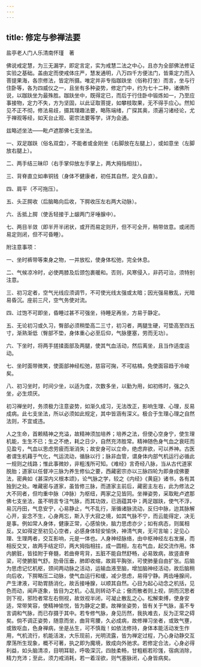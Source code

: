 ```yaml
---
---
---
```

title: 修定与参禅法要
---




盐亭老人门人乐清南怀瑾　著

佛说戒定慧，为三无漏学，即定言定，实为戒慧二法之中心，且亦为全部佛法修证实验之基础。盖由定而使戒体庄严，慧发通明，八万四千方便法门，皆乘定力而入菩提果海，各宗修法，皆定所摄。唯定并非专指跏趺坐（俗称打坐）而言，坐与行住卧等，各为四威仪之一，且坐有多种姿势，修定门中，约为七十二种，诸佛所说，以跏趺坐为最殊胜。跏趺坐中，既得定已，而后于行住卧中锻炼如一，乃至应事接物，定力不失，方为坚固，以此证取菩提，如攀枝取果，无不得手应心。然知见不正不彻，修法易歧，摄其理趣法要，略陈端绪，广探其奥，须遍习诸经论，尤于禅观等经，如天台止观、密宗法要等学，详为会通。

兹略述坐法——毗卢遮那佛七支坐法。

一、双足跏趺（俗名双盘），不能者或金刚坐（右脚放在左腿上），或如意坐（左脚放右腿上）。

二、两手结三昧印（右手掌仰放左手掌上，两大拇指相拄）。

三、背脊直立如串铜钱（身体不健康者，初任其自然，定久自直）。

四、肩平（不可拖压）。

五、头正腭收（后脑略向后收，下腭收压左右两大动脉）。

六、舌抵上腭（使舌轻接于上龈两门牙唾腺中）。

七、两目半敛（即半开半闭状，或开而易定则开，但不可全开，稍带敛意。或闭而易定则闭，但不可昏睡）。

附注意事项：

一、坐时裤带等束身之物，一并放松，使身体松弛，完全休息。

二、气候凉冷时，必使两膝及后颈包裹暖和。否则，风寒侵入，非药可治，须特别注意。

三、初习定者，空气光线应须调节，不可使光线太强或太暗；因光强易散乱，光暗易昏沉。座前三尺，空气务使对流。

四、过饱不可即坐，昏睡过甚不可强坐，待睡足再坐，方易于静定。

五、无论初习或久习，臀部必须稍垫高二三寸，初习者，两腿生硬，可垫高至四五寸，渐熟渐低（臀部不垫，身体重心必至后仰，气脉壅塞，劳而无功）。

六、下坐时，将两手搓揉面部及两腿，使其气血活动，然后离坐，且当作适度运动。

七、坐时面带微笑，使面部神经松弛，慈容可掬，不可枯槁，免使面容趋于冷峻矣。

八、初习坐时，时间少坐，以适为度，次数多坐，以勤为用，如初练时，强之久坐，必生烦厌。

初习禅坐时，务须极力注意姿势，如渐久成习，无法改正，影响生理、心理，反易成病。此七支坐法，所以必须如此规定，其中皆涵有深义。极合于生理心理之自然法则，不宜或违。

人之生命，首赖精神之充溢，故精神须加培养；培养之法，但使心空身宁，使生理机能，生生不已；生之不绝，耗之日少，自然充沛胜常。精神随色身气血之衰旺而见盈亏，气血以思虑劳疲而渐消失；故安身可以立命，绝虑弃欲，可以养神。古医者谓生机藉于气化，气运流动，循脉以行；脉非血管，谓身体内部气机运行必循此一规则之线路；惟此事微妙，非粗浅所可知。《难经》言奇经八脉，当从古代道家脱胎；道家以任督冲三脉为养生修仙之要，西藏密宗亦以三脉四轮为即身成佛要法，密典如《甚深内义根本颂》，论气脉之学，较之《内经》《黄庭》诸书，各有其独到之处。唯藏密与道家，虽皆修三脉，而道家主前后，藏密主左右，此为修法之大不同者，但均重中脉（冲脉）为枢纽，两家之见皆同。坐禅姿势，采取毗卢遮那佛七支坐法，虽不明言专注气脉，而其功效，已涵蕴其中；两足跏趺，使气不浮，易沉丹田，气息安宁，心易静止，气不乱行，渐循诸脉流动，反归中脉，迨其脉解心开，妄念不生，心身两忘，斯入于大寂之境，如其气脉不宁，而云能得定，决无是事。例如常人身体，健康正常，心感愉快，脑力思虑亦少；如有病态，则属相反。又如得定至初见心空者，必感身体轻安愉快，神清气爽，无可言喻；足见心理、生理两者，交互影响，元是一体也。人身神经脉络，由中枢神经左右发展，而相反交叉，故两手结定印，两大拇指相拄，成一圆相，左右气血，起交流作用。体内腑脏，皆挂附于脊髓，若曲脊弯背，五脏不能自然舒畅，必易致病，故竖直脊梁，可使腑脏气舒。肋骨压垂，肺即收缩，故肩平胸张，可使肺量自由扩张。后脑为思虑记忆机枢，颈间两动脉之活动，运输血液至脑，增加脑神经活动，故后脑稍向后收，下腭略压二动脉，使气血运行和缓，减少思虑，易得宁静。两齿唾腺间，产生津液，可助胃肠消化，故舌接唾腺，以顺其自然。心目为起心动念之机括，见色而动，闻声逐象，皆目为之机，心乱则转动不止；傲而散者则上视，阴而沉思者则下视，邪险者常左右侧视，故敛视半闭，可凝止散乱之心。松解束缚，使身安适，常带笑容，使精神愉悦，皆为静定之要。故禅坐姿势，皆有关于气脉，虽不专言调和气脉，而已存摄于其中。若专修气脉，身见历然，我执难去，反为正常之碍矣。倘不调正姿势，随意而坐，曲背弯腰，久必成病，故修禅习坐者，或致气壅，或致呕血，色身禅病，坐是丛生，可不慎哉！如依法修持，身体本能活动发生作用，气机流行，机能活泼，大乐现前，光明流露，皆为禅定过程，乃心身动静交互摩荡所生现象，概不可著，执之即为魔境，致成向外驰求。若修定合法，心身必得利益，如头脑清凉，目明耳聪，呼吸深沉，四肢柔畅，甘粗粝若珍馐，宿病消除，精力充沛；至此，须力戒消耗，若一着淫欲，则气塞脉闭，心身皆病矣。